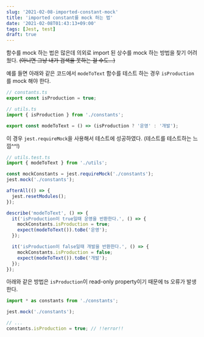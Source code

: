 ```yaml
---
slug: '2021-02-08-imported-constant-mock'
title: 'imported constant를 mock 하는 법'
date: '2021-02-08T01:43:13+09:00'
tags: [Jest, test]
draft: true
---
```


함수를 mock 하는 법은 많은데 의외로 import 된 상수를 mock 하는 방법을 찾기 어려웠다.
~~(아니면 그냥 내가 검색을 못하는 걸 수도...)~~

예를 들면 아래와 같은 코드에서 `modeToText` 함수를 테스트 하는 경우 `isProduction`를 mock 해야 한다.

```js
// constants.ts
export const isProduction = true;

// utils.ts
import { isProduction } from './constants';

export const modeToText = () => (isProduction ? '운영' : '개발');
```

이 경우 `jest.requireMock`을 사용해서 테스트에 성공하였다. (테스트를 테스트하는 느낌^^!)

```js
// utils.test.ts
import { modeToText } from './utils';

const mockConstants = jest.requireMock('./constants');
jest.mock('./constants');

afterAll(() => {
  jest.resetModules();
});

describe('modeToText', () => {
  it('isProduction이 true일때 운영을 반환한다.', () => {
    mockConstants.isProduction = true;
    expect(modeToText()).toBe('운영');
  });

  it('isProduction이 false일때 개발을 반환한다.', () => {
    mockConstants.isProduction = false;
    expect(modeToText()).toBe('개발');
  });
});
```

아래와 같은 방법은 `isProduction`이 read-only property이기 때문에 ts 오류가 발생한다.

```js
import * as constants from './constants';

jest.mock('./constants');

// ...
constants.isProduction = true; // !!error!!
```
